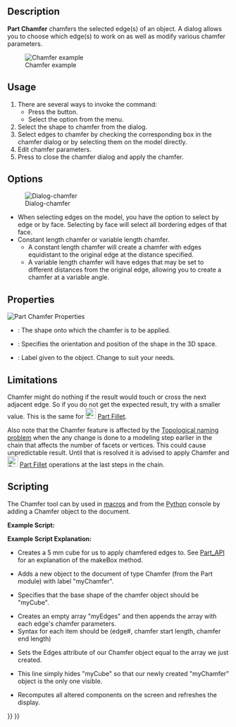 <languages/>

{{Docnav
|[[Part_Fillet|Fillet]]
|[[Part_MakeFace|MakeFace]]
|[[Part_Workbench|Part]]
|IconL=Part_Fillet.svg
|IconR=Part_MakeFace.svg
|IconC=Workbench_Part.svg
}}

{{GuiCommand
|Name=Part Chamfer
|MenuLocation=Part → Chamfer...
|Workbenches=[[Part_Workbench|Part]]
|SeeAlso=[[Part_Fillet|Part Fillet]]
}}

==Description==

'''Part Chamfer''' chamfers the selected edge(s) of an object. A dialog allows you to choose which edge(s) to work on as well as modify various chamfer parameters.

[[Image:Chamfer-example.png|Chamfer example]]

==Usage== 

# There are several ways to invoke the command:
#* Press the {{Button|[[Image:Part_Chamfer.svg|16px]] Chamfer...}} button.
#* Select the {{MenuCommand|Part → Chamfer...}} option from the menu.
# Select the shape to chamfer from the dialog.
# Select edges to chamfer by checking the corresponding box in the chamfer dialog or by selecting them on the model directly. 
# Edit chamfer parameters.
# Press {{Button|OK}} to close the chamfer dialog and apply the chamfer.

==Options==

[[Image:Dialog-chamfer.png|Dialog-chamfer]]
* When selecting edges on the model, you have the option to select by edge or by face. Selecting by face will select all bordering edges of that face.
* Constant length chamfer or variable length chamfer.
** A constant length chamfer will create a chamfer with edges equidistant to the original edge at the distance specified.
** A variable length chamfer will have edges that may be set to different distances from the original edge, allowing you to create a chamfer at a variable angle.

==Properties==

[[Image:Part_Chamfer-Properties.png|left|Part Chamfer Properties]]
{{clear}}

{{Properties_Title|Base}}

*{{PropertyData|Base}}: The shape onto which the chamfer is to be applied.
*{{PropertyData|Placement}}: Specifies the orientation and position of the shape in the 3D space. 
*{{PropertyData|Label}}: Label given to the object. Change to suit your needs.
{{clear}}

==Limitations==

Chamfer might do nothing if the result would touch or cross the next adjacent edge. So if you do not get the expected result, try with a smaller value. This is the same for [[Image:Part_Fillet.svg|24px]] [[Part_Fillet|Part Fillet]].

Also note that the Chamfer feature is affected by the [[Topological_naming_problem|Topological naming problem]] when the any change is done to a modeling step earlier in the chain that affects the number of facets or vertices. This could cause unpredictable result. Until that is resolved it is advised to apply Chamfer and [[Image:Part_Fillet.svg|24px]] [[Part_Fillet|Part Fillet]] operations at the last steps in the chain.

==Scripting==

The Chamfer tool can by used in [[Macros|macros]] and from the [[Python|Python]] console by adding a Chamfer object to the document.

'''Example Script:'''

{{Code|code=
import Part
cube = FreeCAD.ActiveDocument.addObject("Part::Feature", "myCube")
cube.Shape = Part.makeBox(5, 5, 5)
chmfr = FreeCAD.ActiveDocument.addObject("Part::Chamfer", "myChamfer")
chmfr.Base = FreeCAD.ActiveDocument.myCube
myEdges = []
myEdges.append((1, 1.5, 1.25)) # (edge number, chamfer start length, chamfer end length)
myEdges.append((2, 1.5, 1.25))
myEdges.append((3, 1.5, 1.25))
myEdges.append((4, 1.5, 1.25))
myEdges.append((5, 1.5, 1.25))
myEdges.append((6, 1.5, 1.25))
myEdges.append((7, 1.5, 1.25))
myEdges.append((8, 1.5, 1.25))
myEdges.append((9, 1.5, 1.25))
myEdges.append((10, 1.5, 1.25))
myEdges.append((11, 1.5, 1.25))
myEdges.append((12, 1.5, 1.25))
chmfr.Edges = myEdges
FreeCADGui.ActiveDocument.myCube.Visibility = False
FreeCAD.ActiveDocument.recompute()
}}

'''Example Script Explanation:'''

{{Code|code=
import Part
cube = FreeCAD.ActiveDocument.addObject("Part::Feature", "myCube")
cube.Shape = Part.makeBox(5, 5, 5)
}}

*Creates a 5 mm cube for us to apply chamfered edges to. See [[Part_API|Part_API]] for an explanation of the makeBox method.

{{Code|code=
chmfr = FreeCAD.ActiveDocument.addObject("Part::Chamfer", "myChamfer")
}}

*Adds a new object to the document of type Chamfer (from the Part module) with label "myChamfer".

{{Code|code=
chmfr.Base = FreeCAD.ActiveDocument.myCube
}}

*Specifies that the base shape of the chamfer object should be "myCube".

{{Code|code=
myEdges = []
myEdges.append((1, 1.5, 1.25)) # (edge number, chamfer start length, chamfer end length)
myEdges.append((2, 1.5, 1.25))
myEdges.append((3, 1.5, 1.25))
myEdges.append((4, 1.5, 1.25))
myEdges.append((5, 1.5, 1.25))
myEdges.append((6, 1.5, 1.25))
myEdges.append((7, 1.5, 1.25))
myEdges.append((8, 1.5, 1.25))
myEdges.append((9, 1.5, 1.25))
myEdges.append((10, 1.5, 1.25))
myEdges.append((11, 1.5, 1.25))
myEdges.append((12, 1.5, 1.25))
}}

*Creates an empty array "myEdges" and then appends the array with each edge's chamfer parameters.
*Syntax for each item should be (edge#, chamfer start length, chamfer end length)

{{Code|code=
chmfr.Edges = myEdges
}}
*Sets the Edges attribute of our Chamfer object equal to the array we just created.

{{Code|code=
FreeCADGui.ActiveDocument.myCube.Visibility = False
}}

*This line simply hides "myCube" so that our newly created "myChamfer" object is the only one visible.

{{Code|code=
FreeCAD.ActiveDocument.recompute()
}}

*Recomputes all altered components on the screen and refreshes the display.


{{Docnav
|[[Part_Fillet|Fillet]]
|[[Part_MakeFace|MakeFace]]
|[[Part_Workbench|Part]]
|IconL=Part_Fillet.svg
|IconR=Part_MakeFace.svg
|IconC=Workbench_Part.svg
}}

{{Part Tools navi{{#translation:}}}}
{{Userdocnavi{{#translation:}}}}